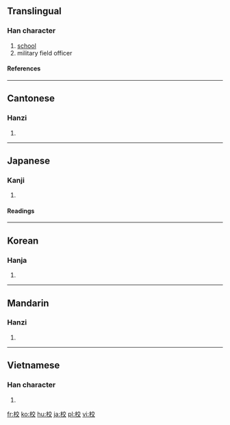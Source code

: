 ==Translingual==
===Han character===
{{Han char|rn=75|rad=木|as=06|sn=10|four=4094<sub>8</sub>|canj=木卜金大 (DYCK)}}
# [[school]]
# military field officer
====References====
{{Han ref|kx=0522.250|dkj=14713|dj=0910.270|hdz=21205.080|uh=6821|ud=26657|bh=AED5|bd=44757}}
----
==Cantonese==
===Hanzi===
{{yue-hanzi|jyut=|y=gaau3, haau6}}
# {{defn|Cantonese}}
----
==Japanese==
===Kanji===
{{ja-kanji|grade=1|rs=木06}}
# {{defn|Japanese}}
====Readings====
{{ja-readings|on=[[こう]] (kō), [[きょう]] (kyō)|kun=[[かせ]] (kase), [[くらべる]] (kuraberu), [[かんがえる]] (kangaeru)}}

----

==Korean==
===Hanja===
{{ko-hanja|hangeul=[[교]], [[효]]|eumhun=학교|rv=gyo, hyo|mr=kyo, hyo|y=kyo, hyo}}
# {{defn|Korean}}
----
==Mandarin==
===Hanzi===
{{cmn-hanzi|pin=[[xiào]] (xiao4)|wg=hsiao<sup>4</sup>}}
# {{defn|Mandarin}}
----
==Vietnamese==
===Han character===
{{vi-hantu|[[giáo]], [[hiệu]], [[hào]]}}
# {{defn|Vietnamese}}

[[fr:校]]
[[ko:校]]
[[hu:校]]
[[ja:校]]
[[pl:校]]
[[vi:校]]
